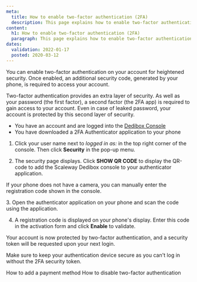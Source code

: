 ```yaml
---
meta:
  title: How to enable two-factor authentication (2FA)
  description: This page explains how to enable two-factor authentication.
content:
  h1: How to enable two-factor authentication (2FA)
  paragraph: This page explains how to enable two-factor authentication.
dates:
  validation: 2022-01-17
  posted: 2020-03-12
---
```



You can enable two-factor authentication on your account for heightened security. Once enabled, an additional security code, generated by your phone, is required to access your account.

Two-factor authentication provides an extra layer of security. As well as your password (the first factor), a second factor (the 2FA app) is required to gain access to your account. Even in case of leaked password, your account is protected by this second layer of security.

<Message type="requirement">

  - You have an account and are logged into the [Dedibox Console](https://console.online.net)
  - You have downloaded a 2FA Authenticator application to your phone

</Message>

1. Click your user name next to _logged in as:_ in the top right corner of the console. Then click **Security** in the pop-up menu.

  <Lightbox src="scaleway-dedibox-console-security-menu.webp" width="300" alt="" />

2. The security page displays. Click **SHOW QR CODE** to display the QR-code to add the Scaleway Dedibox console to your authenticator application.

  <Lightbox src="scaleway-dedibox-console-2fa-activate.webp" width="600" alt="" />

  <Message type="tip"> 

  If your phone does not have a camera, you can manually enter the registration code shown in the console.

  </Message> 
3. Open the authenticator application on your phone and scan the code using the application.

4. A registration code is displayed on your phone's display. Enter this code in the activation form and click **Enable** to validate.

Your account is now protected by two-factor authentication, and a security token will be requested upon your next login.

<Message type="important">

Make sure to keep your authentication device secure as you can't log in without the 2FA security token.

</Message>

<Navigation title="See Also">
  <PreviousButton to="/dedibox-console/my-account/how-to/add-payment-method/">How to add a payment method</PreviousButton>
  <NextButton to="/dedibox-console/my-account/how-to/disable-two-factor-authentication/">How to disable two-factor authentication</NextButton>
</Navigation>